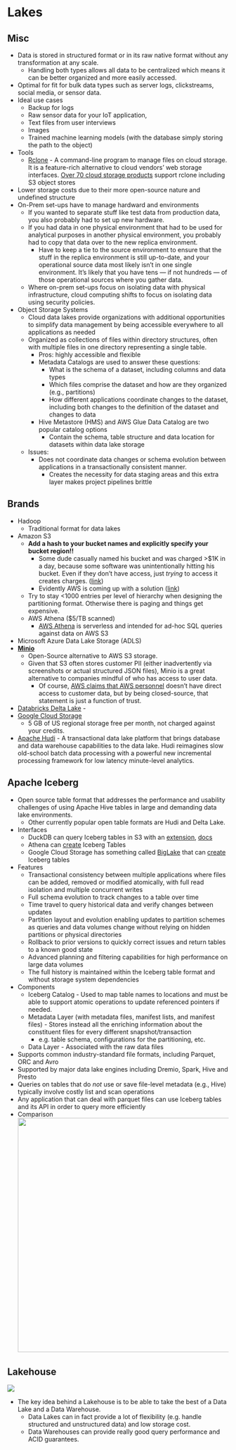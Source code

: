 # Lakes {#sec-db-lakes .unnumbered}

## Misc {#sec-db-lakes-misc .unnumbered}

-   Data is stored in structured format or in its raw native format without any transformation at any scale.
    -   Handling both types allows all data to be centralized which means it can be better organized and more easily accessed.
-   Optimal for fit for bulk data types such as server logs, clickstreams, social media, or sensor data.
-   Ideal use cases
    -   Backup for logs
    -   Raw sensor data for your IoT application,
    -   Text files from user interviews
    -   Images
    -   Trained machine learning models (with the database simply storing the path to the object)
-   Tools
    -   [Rclone](https://rclone.org/) - A command-line program to manage files on cloud storage. It is a feature-rich alternative to cloud vendors' web storage interfaces. [Over 70 cloud storage products](https://rclone.org/#providers) support rclone including S3 object stores
-   Lower storage costs due to their more open-source nature and undefined structure
-   On-Prem set-ups have to manage hardward and environments
    -   If you wanted to separate stuff like test data from production data, you also probably had to set up new hardware.
    -   If you had data in one physical environment that had to be used for analytical purposes in another physical environment, you probably had to copy that data over to the new replica environment.
        -   Have to keep a tie to the source environment to ensure that the stuff in the replica environment is still up-to-date, and your operational source data most likely isn’t in one single environment. It’s likely that you have tens — if not hundreds — of those operational sources where you gather data.
    -   Where on-prem set-ups focus on isolating data with physical infrastructure, cloud computing shifts to focus on isolating data using security policies.
-   Object Storage Systems
    -   Cloud data lakes provide organizations with additional opportunities to simplify data management by being accessible everywhere to all applications as needed
    -   Organized as collections of files within directory structures, often with multiple files in one directory representing a single table.
        -   Pros: highly accessible and flexible
        -   Metadata Catalogs are used to answer these questions:
            -   What is the schema of a dataset, including columns and data types
            -   Which files comprise the dataset and how are they organized (e.g., partitions)
            -   How different applications coordinate changes to the dataset, including both changes to the definition of the dataset and changes to data
        -   Hive Metastore (HMS) and AWS Glue Data Catalog are two popular catalog options
            -   Contain the schema, table structure and data location for datasets within data lake storage
    -   Issues:
        -   Does not coordinate data changes or schema evolution between applications in a transactionally consistent manner.
            -   Creates the necessity for data staging areas and this extra layer makes project pipelines brittle

## Brands {#sec-db-lakes-brands .unnumbered}

-   Hadoop
    -   Traditional format for data lakes
-   Amazon S3
    -   **Add a hash to your bucket names and explicitly specify your bucket region!!**
        -   Some dude casually named his bucket and was charged \>\$1K in a day, because some software was unintentionally hitting his bucket. Even if they don't have access, just *trying* to access it creates charges. ([link](https://medium.com/@maciej.pocwierz/how-an-empty-s3-bucket-can-make-your-aws-bill-explode-934a383cb8b1))
        -   Evidently AWS is coming up with a solution ([link](https://arstechnica.com/information-technology/2024/04/aws-s3-storage-bucket-with-unlucky-name-nearly-cost-developer-1300/))
    -   Try to stay \<1000 entries per level of hierarchy when designing the partitioning format. Otherwise there is paging and things get expensive.
    -   AWS Athena (\$5/TB scanned)
        -   [AWS Athena](https://aws.amazon.com/athena/?whats-new-cards.sort-by=item.additionalFields.postDateTime&whats-new-cards.sort-order=desc) is serverless and intended for ad-hoc SQL queries against data on AWS S3
-   Microsoft Azure Data Lake Storage (ADLS)
-   [**Minio**](https://min.io/)
    -   Open-Source alternative to AWS S3 storage.
    -   Given that S3 often stores customer PII (either inadvertently via screenshots or actual structured JSON files), Minio is a great alternative to companies mindful of who has access to user data.
        -   Of course, [AWS claims that AWS personnel](https://aws.amazon.com/compliance/privacy-features/#:~:text=We%20prohibit%2C%20and%20our%20systems,or%20to%20comply%20with%20law.) doesn’t have direct access to customer data, but by being closed-source, that statement is just a function of trust.
-   [Databricks Delta Lake](https://www.databricks.com/product/delta-lake-on-databricks) -
-   [Google Cloud Storage](https://cloud.google.com/storage/?hl=en)
    -   5 GB of US regional storage free per month, not charged against your credits.
-   [Apache Hudi](https://hudi.apache.org/) - A transactional data lake platform that brings database and data warehouse capabilities to the data lake. Hudi reimagines slow old-school batch data processing with a powerful new incremental processing framework for low latency minute-level analytics.

## Apache Iceberg {#sec-db-lakes-iceb .unnumbered}

-   Open source table format that addresses the performance and usability challenges of using Apache Hive tables in large and demanding data lake environments.
    -   Other currently popular open table formats are Hudi and Delta Lake.
-   Interfaces
    -   DuckDB can query Iceberg tables in S3 with an [extension](https://duckdb.org/docs/extensions/iceberg.html), [docs](https://duckdb.org/docs/guides/import/s3_iceberg_import.html)
    -   Athena can [create](https://docs.aws.amazon.com/athena/latest/ug/querying-iceberg.html) Iceberg Tables
    -   Google Cloud Storage has something called [BigLake](https://cloud.google.com/biglake?hl=en) that can [create](https://cloud.google.com/blog/products/data-analytics/announcing-apache-iceberg-support-for-biglake) Iceberg tables
-   Features
    -   Transactional consistency between multiple applications where files can be added, removed or modified atomically, with full read isolation and multiple concurrent writes
    -   Full schema evolution to track changes to a table over time
    -   Time travel to query historical data and verify changes between updates
    -   Partition layout and evolution enabling updates to partition schemes as queries and data volumes change without relying on hidden partitions or physical directories
    -   Rollback to prior versions to quickly correct issues and return tables to a known good state
    -   Advanced planning and filtering capabilities for high performance on large data volumes
    -   The full history is maintained within the Iceberg table format and without storage system dependencies
-   Components
    -   Iceberg Catalog - Used to map table names to locations and must be able to support atomic operations to update referenced pointers if needed.
    -   Metadata Layer (with metadata files, manifest lists, and manifest files) - Stores instead all the enriching information about the constituent files for every different snapshot/transaction
        -   e.g. table schema, configurations for the partitioning, etc.
    -   Data Layer - Associated with the raw data files
-   Supports common industry-standard file formats, including Parquet, ORC and Avro
-   Supported by major data lake engines including Dremio, Spark, Hive and Presto
-   Queries on tables that do *not* use or save file-level metadata (e.g., Hive) typically involve costly list and scan operations
-   Any application that can deal with parquet files can use Iceberg tables and its API in order to query more efficiently
-   Comparison\
    ![](./_resources/DB,_Engineering.resources/Screenshot%20(487).png){.lightbox width="532"}

## Lakehouse {#sec-db-lakes-lkhs .unnumbered}

![](_resources/DB-Lakes.resources/lakehouse-comp-1.webp){.lightbox}

-   The key idea behind a Lakehouse is to be able to take the best of a Data Lake and a Data Warehouse.
    -   Data Lakes can in fact provide a lot of flexibility (e.g. handle structured and unstructured data) and low storage cost.
    -   Data Warehouses can provide really good query performance and ACID guarantees.
